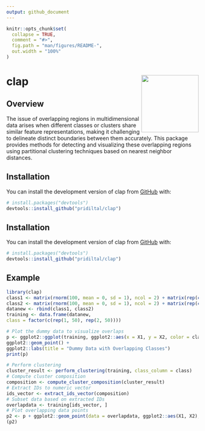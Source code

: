 ```yaml
---
output: github_document
---
```


<!-- README.md is generated from README.Rmd. Please edit that file -->

```r
knitr::opts_chunk$set(
  collapse = TRUE,
  comment = "#>",
  fig.path = "man/figures/README-",
  out.width = "100%"
)
```

# clap  <img src="man/figures/logo.png" align="right" width = 150 />

<!-- badges: start -->
<!-- badges: end -->

## Overview

The issue of overlapping regions in multidimensional data arises when different classes or clusters share similar feature representations, making it challenging to delineate distinct boundaries between them accurately. This package provides methods for detecting and visualizing these overlapping regions using partitional clustering techniques based on nearest neighbor distances.


## Installation

You can install the development version of clap from [GitHub](https://github.com/) with:

``` r
# install.packages("devtools")
devtools::install_github("pridiltal/clap")
```


## Installation

You can install the development version of clap from [GitHub](https://github.com/) with:

``` r
# install.packages("devtools")
devtools::install_github("pridiltal/clap")
```

## Example


```r
library(clap)
class1 <- matrix(rnorm(100, mean = 0, sd = 1), ncol = 2) + matrix(rep(c(1, 1), each = 50), ncol = 2)
class2 <- matrix(rnorm(100, mean = 0, sd = 1), ncol = 2) + matrix(rep(c(-1, -1), each = 50), ncol = 2)
datanew <- rbind(class1, class2)
training <- data.frame(datanew,
class = factor(c(rep(1, 50), rep(2, 50))))

# Plot the dummy data to visualize overlaps
p <- ggplot2::ggplot(training, ggplot2::aes(x = X1, y = X2, color = class)) +
ggplot2::geom_point() +
ggplot2::labs(title = "Dummy Data with Overlapping Classes")
print(p)

# Perform clustering
cluster_result <- perform_clustering(training, class_column = class)
# Compute cluster composition
composition <- compute_cluster_composition(cluster_result)
# Extract IDs to numeric vector
ids_vector <- extract_ids_vector(composition)
# Subset data based on extracted IDs
overlapdata <- training[ids_vector, ]
# Plot overlapping data points
p2 <- p + ggplot2::geom_point(data = overlapdata, ggplot2::aes(X1, X2), colour = "black")
(p2)
```

